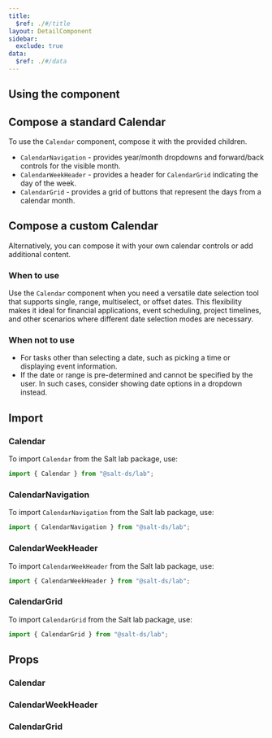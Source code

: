 ```yaml
---
title:
  $ref: ./#/title
layout: DetailComponent
sidebar:
  exclude: true
data:
  $ref: ./#/data
---
```


## Using the component

## Compose a standard Calendar

To use the `Calendar` component, compose it with the provided children.

- `CalendarNavigation` - provides year/month dropdowns and forward/back controls for the visible month.
- `CalendarWeekHeader` - provides a header for `CalendarGrid` indicating the day of the week.
- `CalendarGrid` - provides a grid of buttons that represent the days from a calendar month.

<LivePreview componentName="calendar" exampleName="Single" />

## Compose a custom Calendar

Alternatively, you can compose it with your own calendar controls or add additional content.

<LivePreview componentName="calendar" exampleName="TodayButton" />

### When to use

Use the `Calendar` component when you need a versatile date selection tool that supports single, range, multiselect, or offset dates. This flexibility makes it ideal for financial applications, event scheduling, project timelines, and other scenarios where different date selection modes are necessary.

### When not to use

- For tasks other than selecting a date, such as picking a time or displaying event information.
- If the date or range is pre-determined and cannot be specified by the user. In such cases, consider showing date options in a dropdown instead.

## Import

### Calendar

To import `Calendar` from the Salt lab package, use:

```js
import { Calendar } from "@salt-ds/lab";
```

### CalendarNavigation

To import `CalendarNavigation` from the Salt lab package, use:

```js
import { CalendarNavigation } from "@salt-ds/lab";
```

### CalendarWeekHeader

To import `CalendarWeekHeader` from the Salt lab package, use:

```js
import { CalendarWeekHeader } from "@salt-ds/lab";
```

### CalendarGrid

To import `CalendarGrid` from the Salt lab package, use:

```js
import { CalendarGrid } from "@salt-ds/lab";
```

## Props

### Calendar

<PropsTable packageName="lab" componentName="Calendar" />

### CalendarWeekHeader

<PropsTable packageName="lab" componentName="CalendarWeekHeader" />

### CalendarGrid

<PropsTable packageName="lab" componentName="CalendarGrid" />

